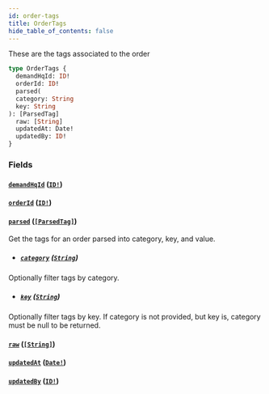 ```yaml
---
id: order-tags
title: OrderTags
hide_table_of_contents: false
---
```



These are the tags associated to the order

```graphql
type OrderTags {
  demandHqId: ID!
  orderId: ID!
  parsed(
  category: String
  key: String
): [ParsedTag]
  raw: [String]
  updatedAt: Date!
  updatedBy: ID!
}
```


### Fields

#### [`demandHqId`](#) ([`ID!`](/demand/api/graphql-admin/reference/scalars/id))




#### [`orderId`](#) ([`ID!`](/demand/api/graphql-admin/reference/scalars/id))




#### [`parsed`](#) ([`[ParsedTag]`](/demand/api/graphql-admin/reference/objects/parsed-tag))

Get the tags for an order parsed into category, key, and value.
- ##### [`category`](#) ([`String`](/demand/api/graphql-admin/reference/scalars/string))

Optionally filter tags by category.


- ##### [`key`](#) ([`String`](/demand/api/graphql-admin/reference/scalars/string))

Optionally filter tags by key. If category is not provided, but key is, category must be null to be returned.


#### [`raw`](#) ([`[String]`](/demand/api/graphql-admin/reference/scalars/string))




#### [`updatedAt`](#) ([`Date!`](/demand/api/graphql-admin/reference/scalars/date))




#### [`updatedBy`](#) ([`ID!`](/demand/api/graphql-admin/reference/scalars/id))






